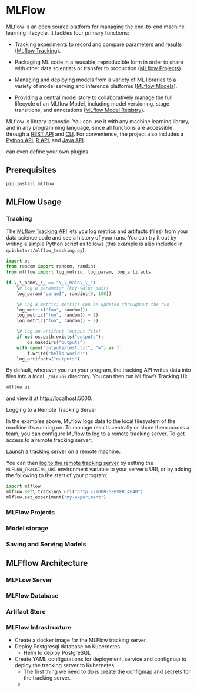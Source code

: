 # MLFlow

MLflow is an open source platform for managing the end-to-end machine learning lifecycle. It tackles four primary functions:

* Tracking experiments to record and compare parameters and results ([MLflow Tracking](https://mlflow.org/docs/latest/tracking.html#tracking)).
    
* Packaging ML code in a reusable, reproducible form in order to share with other data scientists or transfer to production ([MLflow Projects](https://mlflow.org/docs/latest/projects.html#projects)).
    
* Managing and deploying models from a variety of ML libraries to a variety of model serving and inference platforms ([MLflow Models](https://mlflow.org/docs/latest/models.html#models)).
    
* Providing a central model store to collaboratively manage the full lifecycle of an MLflow Model, including model versioning, stage transitions, and annotations ([MLflow Model Registry](https://mlflow.org/docs/latest/model-registry.html#registry)).
    

MLflow is library-agnostic. You can use it with any machine learning library, and in any programming language, since all functions are accessible through a [REST API](https://mlflow.org/docs/latest/rest-api.html#rest-api) and [CLI](https://mlflow.org/docs/latest/cli.html#cli). For convenience, the project also includes a [Python API](https://mlflow.org/docs/latest/python_api/index.html#python-api), [R API](https://mlflow.org/docs/latest/R-api.html#r-api), and [Java API](https://mlflow.org/docs/latest/java_api/index.html#java-api).

can even define your own plugins

## Prerequisites

`pip install mlflow`



## MLFlow Usage

### Tracking

The [MLflow Tracking API](https://mlflow.org/docs/latest/tracking.html) lets you log metrics and artifacts (files) from your data science code and see a history of your runs. You can try it out by writing a simple Python script as follows (this example is also included in `quickstart/mlflow_tracking.py`):

```python
import os
from random import random, randint
from mlflow import log_metric, log_param, log_artifacts

if \_\_name\_\_ == "\_\_main\_\_":
    \# Log a parameter (key-value pair)
    log_param("param1", randint(0, 100))

    \# Log a metric; metrics can be updated throughout the run
    log_metric("foo", random())
    log_metric("foo", random() + 1)
    log_metric("foo", random() + 2)

    \# Log an artifact (output file)
    if not os.path.exists("outputs"):
        os.makedirs("outputs")
    with open("outputs/test.txt", "w") as f:
        f.write("hello world!")
    log_artifacts("outputs")
```

By default, wherever you run your program, the tracking API writes data into files into a local `./mlruns` directory. You can then run MLflow’s Tracking UI:

```bash
mlflow ui
```
and view it at http://localhost:5000.


Logging to a Remote Tracking Server

In the examples above, MLflow logs data to the local filesystem of the machine it’s running on. To manage results centrally or share them across a team, you can configure MLflow to log to a remote tracking server. To get access to a remote tracking server:

[Launch a tracking server](https://mlflow.org/docs/latest/tracking.html#tracking-server) on a remote machine.

You can then [log to the remote tracking server](https://mlflow.org/docs/latest/tracking.html#logging-to-a-tracking-server) by setting the `MLFLOW_TRACKING_URI` environment variable to your server’s URI, or by adding the following to the start of your program:

```python
import mlflow
mlflow.set\_tracking\_uri("http://YOUR-SERVER:4040")
mlflow.set_experiment("my-experiment")
```

### MLFlow Projects

### Model storage

### Saving and Serving Models



## MLFflow Architecture

### MLFLow Server

### MLFlow Database

### Artifact Store

### MLFlow Infrastructure


+ Create a docker image for the MLFlow tracking server.
+ Deploy Postgresql database on Kubernetes.
    + Helm to deploy PostgreSQL
+ Create YAML configurations for deployment, service and configmap to deploy the tracking server to Kubernetes.
    + The first thing we need to do is create the configmap and secrets for the tracking server.
    + 